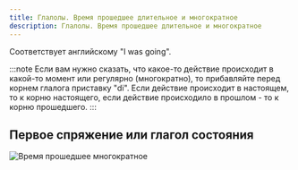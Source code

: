 ```yaml
---
title: Глалолы. Время прошедшее длительное и многократное
description: Глалолы. Время прошедшее длительное и многократное
---
```


Соответствует английскому "I was going".

:::note
Если вам нужно сказать, что какое-то действие происходит в какой-то момент или регулярно (многократно), то прибавляйте перед корнем глалога приставку "di". Если действие происходит в настоящем, то к корню настоящего, если действие происходило в прошлом - то к корню прошедшего.
:::

## Первое спряжение или глагол состояния

![Время прошедшее многократное](/img/chapter-7/time-past-multiple.png)
